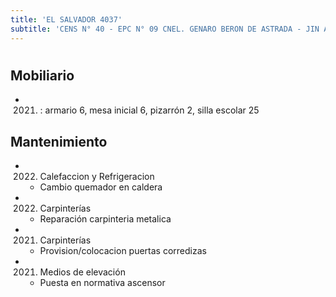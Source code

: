 ```yaml
---
title: 'EL SALVADOR 4037'
subtitle: 'CENS N° 40 - EPC N° 09 CNEL. GENARO BERON DE ASTRADA - JIN A (EPCJS 09/02°) [S]'
---
```


#


## Mobiliario

*  (2021) : armario 6, mesa inicial 6, pizarrón 2, silla escolar 25 





## Mantenimiento

*  (2022) Calefaccion y Refrigeracion 
    + Cambio quemador en caldera

*  (2022) Carpinterías 
    + Reparación carpinteria metalica

*  (2021) Carpinterías 
    + Provision/colocacion puertas corredizas

*  (2021) Medios de elevación 
    + Puesta en normativa ascensor



